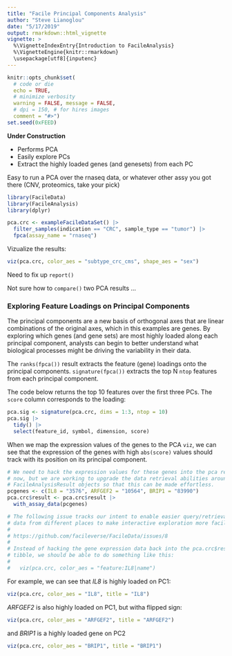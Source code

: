 ```yaml
---
title: "Facile Principal Components Analysis"
author: "Steve Lianoglou"
date: "5/17/2019"
output: rmarkdown::html_vignette
vignette: >
  %\VignetteIndexEntry{Introduction to FacileAnalysis}
  %\VignetteEngine{knitr::rmarkdown}
  \usepackage[utf8]{inputenc}
---
```


```r
knitr::opts_chunk$set(
  # code or die
  echo = TRUE,
  # minimize verbosity
  warning = FALSE, message = FALSE,
  # dpi = 150, # for hires images
  comment = "#>")
set.seed(0xFEED)
```

**Under Construction**

* Performs PCA
* Easily explore PCs
* Extract the highly loaded genes (and genesets) from each PC

Easy to run a PCA over the rnaseq data, or whatever other assy you got there
(CNV, proteomics, take your pick)

```r
library(FacileData)
library(FacileAnalysis)
library(dplyr)

pca.crc <- exampleFacileDataSet() |> 
  filter_samples(indication == "CRC", sample_type == "tumor") |> 
  fpca(assay_name = "rnaseq")
```

Vizualize the results:

```r
viz(pca.crc, color_aes = "subtype_crc_cms", shape_aes = "sex")
```

Need to fix up `report()`

Not sure how to `compare()` two PCA results ...

### Exploring Feature Loadings on Principal Components

The principal components are a new basis of orthogonal axes that are linear
combinations of the original axes, which in this examples are genes. By
exploring which genes (and gene sets) are most highly loaded along each
principal component, analysts can begin to better understand what biological
processes might be driving the variability in their data.

The `ranks(fpca())` result extracts the feature (gene) loadings onto the
principal components. `signature(fpca())` extracts the top N `ntop` features
from each principal component.

The code below returns the top 10 features over the first three PCs. The `score`
column corresponds to the loading:

```r
pca.sig <- signature(pca.crc, dims = 1:3, ntop = 10)
pca.sig |> 
  tidy() |> 
  select(feature_id, symbol, dimension, score)
```

When we map the expression values of the genes to the PCA `viz`, we can see that
the expression of the genes with high `abs(score)` values should track with
its position on its principal component.

:::note
```r
# We need to hack the expression values for these genes into the pca result for
# now, but we are working to upgrade the data retrieval abilities around
# FacileAnalysisResult objects so that this can be made effortless.
pcgenes <- c(IL8 = "3576", ARFGEF2 = "10564", BRIP1 = "83990")
pca.crc$result <- pca.crc$result |> 
  with_assay_data(pcgenes)

# The following issue tracks our intent to enable easier query/retrieval of
# data from different places to make interactive exploration more facile:
# 
# https://github.com/facileverse/FacileData/issues/8
# 
# Instead of hacking the gene expression data back into the pca.crc$result
# tibble, we should be able to do something like this:
# 
#   viz(pca.crc, color_aes = "feature:IL8|name")
```
:::

For example, we can see that *IL8* is highly loaded on PC1:

```r
viz(pca.crc, color_aes = "IL8", title = "IL8")
```

*ARFGEF2* is also highly loaded on PC1, but witha flipped sign:

```r
viz(pca.crc, color_aes = "ARFGEF2", title = "ARFGEF2")
```

and *BRIP1* is a highly loaded gene on PC2

```r
viz(pca.crc, color_aes = "BRIP1", title = "BRIP1")
```

